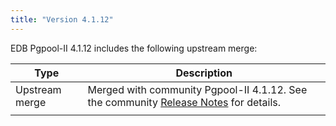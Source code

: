 ```yaml
---
title: "Version 4.1.12"
---
```



EDB Pgpool-II 4.1.12 includes the following upstream merge:

| Type           | Description                                                                                                                                                                                                                                                                                                                                                                                                                                                                                                                                                                                                                                                                                                                                            |
| -------------- | ------------------------------------------------------------------------------------------------------------------------------------------------------------------------------------------------- |
| Upstream merge | Merged with community Pgpool-II 4.1.12. See the community [Release Notes](https://www.pgpool.net/docs/43/en/html/release-4-1-12.html#bug-fixes) for details.                                        |
                                                                                                                              |